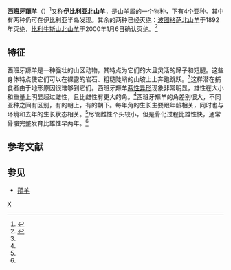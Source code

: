 {{Speciesbox 
| genus = Capra
| species = pyrenaica
| trend = increasing
| image =  Capra pyrenaica.jpg
| image_caption = 雄性西班牙羱羊
| image2 = Capra p vic female Laguna.jpg
| image2_caption = 雌性西班牙羱羊
| authority = [[Heinrich_Rudolf_Schinz|Schinz]], 1838
|status= LC
|status_system=iucn3.1
|subdivision_ranks = [[亚种|亚种]]
| subdivision = ''[[Capra_pyrenaica_hispanica|Capra pyrenaica hispanica]]'' LC<ref name="Perez">{{cite journal | author = Pérez, J. M., ''et al.'' | year = 2002 | title = Distribution, status and conservation problems of the Spanish Ibex, ''Capra pyrenaica'' (Mammalia: Artiodactyla) | url = https://archive.org/details/sim_mammal-review_2002-03_32_1/page/26 | journal = Mammal Review | volume = 32 | issue = 1 | pages = 26-39 | doi = 10.1046/j.1365-2907.2002.00097.x}}</ref><br>[[波图格萨北山羊|波图格萨北山羊]]''Capra pyrenaica lusitanica'' † EX<ref name="Perez" /><br>[[比利牛斯山北山羊|比利牛斯山北山羊]]''Capra pyrenaica pyrenaica'' † EX<ref name="Perez" /><br>''[[Capra_pyrenaica_victoriae|Capra pyrenaica victoriae]]'' VU<ref name="Perez" />
| range_map = Spanish Ibex.jpg
| range_map_caption = 西班牙羱羊分布图
}}

'''西班牙羱羊'''（{{lang|la|''Capra pyrenaica''}}）<ref name=Sarasa2012>{{cite journal | author = Sarasa, M., ''et al.'' | year = 2012 | title = Common names of species, the curious case of ''Capra pyrenaica'' and the concomitant steps towards the 'wild-to-domestic' transformation of a flagship species and its vernacular names | journal = Biodiversity and Conservation | volume = 21 | issue = 1 | pages = 1-12 | doi = 10.1007/s10531-011-0172-3}}</ref>又称'''伊比利亚北山羊'''，是[[山羊属|山羊属]]的一个物种，下有4个亚种。其中有两种仍可在伊比利亚半岛发现。其余的两种已经灭绝：[[波图格萨北山羊|波图格萨北山羊]]于1892年灭绝，[[比利牛斯山北山羊|比利牛斯山北山羊]]于2000年1月6日确认灭绝。<ref name="Acevedo">{{cite journal | author = Acevedo, P. | year = 2009 | title = Biology, ecology, and status of Iberian ibex ''Capra pyrenaica'': a critical review and research prospectus | journal = Mammal Review | volume = 39 | issue = 1 pages = 17-32 | doi = 10.1111/j.1365-2907.2008.00138.x}}</ref>

== 特征 ==
西班牙羱羊是一种强壮的山区动物，其特点为它们的大且灵活的蹄子和短腿。这些身体特点使它们可以在裸露的岩石、粗糙陡峭的山坡上上奔跑跳跃。<ref name="Acevedo" />这样潜在捕食者由于地形原因很难够到它们。西班牙羱羊[[两性异形|两性异形]]现象非常明显，雄性在大小和重量上明显超过雌性，且比雌性有更大的角。<ref name="Acevedo" />西班牙羱羊的角差别很大，不同亚种之间有区别，有的朝上，有的朝下。每年角的生长主要跟年龄相关，同时也与环境和去年的生长状态相关。<ref name="Acevedo" />尽管雌性个头较小，但是骨化过程比雄性快，通常骨骼完整发育比雄性早两年。<ref name="Acevedo" />

== 参考文献 ==
{{Reflist}}

== 参见 ==
* [[羱羊|羱羊]]
{{Taxonbar|from=Q549108}}

[[Category:山羊属|X]]